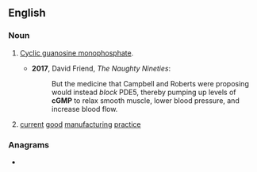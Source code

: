 ==English==
{{wikipedia}}

===Noun===
{{en-noun|-|s}}

# {{lb|en|uncountable}} [[cyclic guanosine monophosphate|Cyclic guanosine monophosphate]].
#*'''2017''', David Friend, ''The Naughty Nineties'':
#*:But the medicine that Campbell and Roberts were proposing would instead ''block'' PDE5, thereby pumping up levels of '''cGMP''' to relax smooth muscle, lower blood pressure, and increase blood flow.
# {{lb|en|countable|uncountable}} [[current]] [[good]] [[manufacturing]] [[practice]]

===Anagrams===
* {{anagrams|en|CGPM|PGmc|PGmc.}}